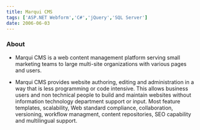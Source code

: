 ```yaml
---
title: Marqui CMS
tags: ['ASP.NET Webform','C#','jQuery','SQL Server']
date: 2006-06-03
---
```


### About

- Marqui CMS is a web content management platform serving small marketing teams to large multi-site organizations with various pages and users.

- Marqui CMS  provides website authoring, editing and administration in a way that is less programming or code intensive. This allows business users and non technical people to build and maintain websites without information technology department support or input. Most feature templates, scalability, Web standard compliance, collaboration, versioning, workflow managment, content repositories, SEO capability and multilingual support. 